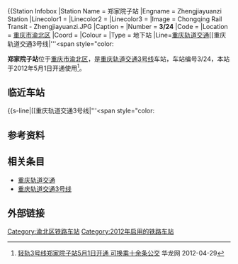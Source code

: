 {{Station Infobox
|Station Name = 郑家院子站
|Engname = Zhengjiayuanzi Station
|Linecolor1 = {{重慶軌道交通標誌色|3}}
|Linecolor2 = 
|Linecolor3 = 
|Image = Chongqing Rail Transit - Zhengjiayuanzi.JPG
|Caption = 
|Number = '''<span style="color:{{重慶軌道交通標誌色|3}} ">3/24</span>''' 
|Code = 
|Location = {{CHN}}[[重庆市|重庆市]][[渝北区|渝北区]]
|Coord = 
|Colour = 
|Type = 地下站
|Line=[[重庆轨道交通|重庆轨道交通]][[重庆轨道交通3号线|'''<span style="color:{{重慶軌道交通標誌色]]
|Interchange = 
|Hall = 
|Open = 2012年5月1日
|Platformtype = [[岛式站台|岛式站台]]
|Platform = 1座
|Elevator for disabled = 
|Escalator = 
|Exit = 
|Transport = 
|Openhours = 
|Time First = {{HideH|郑家院子站首班车时间}}
'''[[重庆轨道交通3号线|3号线]]'''<br>往[[鱼洞站|鱼洞]]方向：
<br>往[[江北机场T2航站楼站|江北机场T2航站楼]]方向：
{{HideF}}
|Time Last = {{HideH|郑家院子站末班车时间}}
'''[[重庆轨道交通3号线|3号线]]'''<br>往[[鱼洞站|鱼洞]]方向：
<br>往[[江北机场T2航站楼站|江北机场T2航站楼]]方向：
{{HideF}}
|Map = 
}}

'''郑家院子站'''位于[[重庆市|重庆市]][[渝北区|渝北区]]，是[[重庆轨道交通3号线|重庆轨道交通3号线]]车站，车站编号3/24，本站于2012年5月1日开通使用<ref>[http://cq.cqnews.net/sz/2012-04/29/content_15179600.htm 轻轨3号线郑家院子站5月1日开通 可换乘十余条公交] {{webarchive|url=https://web.archive.org/web/20161111201936/http://cq.cqnews.net/sz/2012-04/29/content_15179600.htm |date=2016-11-11 }} 华龙网 2012-04-29</ref>。

==临近车站==
{{start rail box|[[重庆轨道交通|重庆轨道交通]]}}
{{s-inop|[[嘉州路站|嘉州路站]]|往[[鱼洞站|鱼洞]]}}
{{s-line|[[重庆轨道交通3号线|'''<span style="color:{{重慶軌道交通標誌色]]||{{重慶軌道交通標誌色|3}}}}
{{s-inop|[[唐家院子站|唐家院子站]]|往[[江北机场T2航站楼站|江北机场T2航站楼]]}}
{{end box}}

==参考资料==
{{reflist}}

==相关条目==
*[[重庆轨道交通|重庆轨道交通]]
*[[重庆轨道交通3号线|重庆轨道交通3号线]]

==外部链接==

{{重庆轨道交通3号线车站}}

[[Category:渝北区铁路车站|Category:渝北区铁路车站]]
[[Category:2012年启用的铁路车站|Category:2012年启用的铁路车站]]